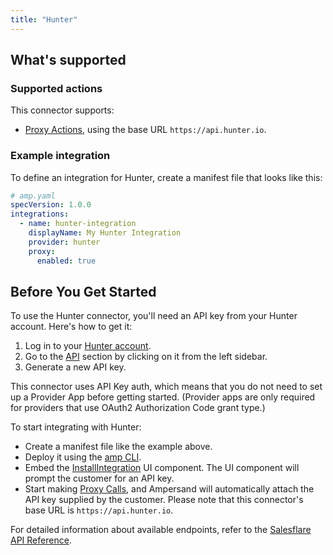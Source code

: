 ```yaml
---
title: "Hunter"
---
```

## What's supported

### Supported actions

This connector supports:
- [Proxy Actions](/define-integrations/proxy-actions), using the base URL `https://api.hunter.io`.

### Example integration

To define an integration for Hunter, create a manifest file that looks like this:

```YAML
# amp.yaml
specVersion: 1.0.0
integrations:
  - name: hunter-integration
    displayName: My Hunter Integration
    provider: hunter
    proxy:
      enabled: true
```

## Before You Get Started

To use the Hunter connector, you'll need an API key from your Hunter account. Here's how to get it:

1. Log in to your [Hunter account](https://hunter.io/).
2.  Go to the [API](https://hunter.io/api-keys) section by clicking on it from the left sidebar.
3. Generate a new API key.


This connector uses API Key auth, which means that you do not need to set up a Provider App before getting started. (Provider apps are only required for providers that use OAuth2 Authorization Code grant type.)

To start integrating with Hunter:
- Create a manifest file like the example above.
- Deploy it using the [amp CLI](/cli/overview).
- Embed the [InstallIntegration](/embeddable-ui-components#install-integration) UI component. The UI component will prompt the customer for an API key.
- Start making [Proxy Calls](/define-integrations/proxy-actions), and Ampersand will automatically attach the API key supplied by the customer. Please note that this connector's base URL is `https://api.hunter.io`.


For detailed information about available endpoints, refer to the [Salesflare API Reference](https://hunter.io/api-documentation/v2).